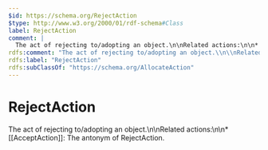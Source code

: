 ```yaml
---
$id: https://schema.org/RejectAction
$type: http://www.w3.org/2000/01/rdf-schema#Class
label: RejectAction
comment: |
  The act of rejecting to/adopting an object.\n\nRelated actions:\n\n* [[AcceptAction]]: The antonym of RejectAction.
rdfs:comment: "The act of rejecting to/adopting an object.\\n\\nRelated actions:\\n\\n* [[AcceptAction]]: The antonym of RejectAction."
rdfs:label: "RejectAction"
rdfs:subClassOf: "https://schema.org/AllocateAction"
---
```


# RejectAction

The act of rejecting to/adopting an object.\n\nRelated actions:\n\n* [[AcceptAction]]: The antonym of RejectAction.

